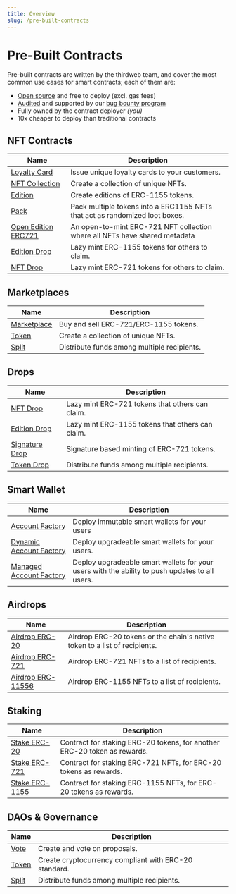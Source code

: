 ```yaml
---
title: Overview
slug: /pre-built-contracts
---
```


# Pre-Built Contracts

Pre-built contracts are written by the thirdweb team, and cover the most common use cases for smart contracts; each of them are:

- [Open source](https://github.com/thirdweb-dev/contracts) and free to deploy (excl. gas fees)
- [Audited](https://bafybeid3zrwibivvrijgggpn4kc44htb4rgs6xn26er3iqkyn3tvbmtnda.gateway.ipfscdn.io/) and supported by our [bug bounty program](https://thirdweb.notion.site/thirdweb-Bug-Bounty-Program-f78d1db776ab4f0e974c9da176fcf706)
- Fully owned by the contract deployer _(you)_
- 10x cheaper to deploy than traditional contracts

## NFT Contracts

| Name                                                            | Description                                                                 |
| --------------------------------------------------------------- | --------------------------------------------------------------------------- |
| [Loyalty Card](/pre-built-contracts/loyalty-card)               | Issue unique loyalty cards to your customers.                               |
| [NFT Collection](/pre-built-contracts/nft-collection)           | Create a collection of unique NFTs.                                         |
| [Edition](/pre-built-contracts/edition)                         | Create editions of ERC-1155 tokens.                                         |
| [Pack](/pre-built-contracts/pack)                               | Pack multiple tokens into a ERC1155 NFTs that act as randomized loot boxes. |
| [Open Edition ERC721](/pre-built-contracts/open-edition-erc721) | An open-to-mint ERC-721 NFT collection where all NFTs have shared metadata  |
| [Edition Drop](/pre-built-contracts/edition-drop)               | Lazy mint ERC-1155 tokens for others to claim.                              |
| [NFT Drop](/pre-built-contracts/nft-drop)                       | Lazy mint ERC-721 tokens for others to claim.                               |

## Marketplaces

| Name                                            | Description                                 |
| ----------------------------------------------- | ------------------------------------------- |
| [Marketplace](/pre-built-contracts/marketplace) | Buy and sell ERC-721/ERC-1155 tokens.       |
| [Token](/pre-built-contracts/token)             | Create a collection of unique NFTs.         |
| [Split](/pre-built-contracts/split)             | Distribute funds among multiple recipients. |

## Drops

| Name                                                  | Description                                      |
| ----------------------------------------------------- | ------------------------------------------------ |
| [NFT Drop](/pre-built-contracts/nft-drop)             | Lazy mint ERC-721 tokens that others can claim.  |
| [Edition Drop](/pre-built-contracts/edition-drop)     | Lazy mint ERC-1155 tokens that others can claim. |
| [Signature Drop](/pre-built-contracts/signature-drop) | Signature based minting of ERC-721 tokens.       |
| [Token Drop](/pre-built-contracts/token-drop)         | Distribute funds among multiple recipients.      |

## Smart Wallet

| Name                                                                    | Description                                                                                    |
| ----------------------------------------------------------------------- | ---------------------------------------------------------------------------------------------- |
| [Account Factory](/pre-built-contracts/account-factory)                 | Deploy immutable smart wallets for your users                                                  |
| [Dynamic Account Factory](/pre-built-contracts/dynamic-account-factory) | Deploy upgradeable smart wallets for your users.                                               |
| [Managed Account Factory](/pre-built-contracts/managed-account-factory) | Deploy upgradeable smart wallets for your users with the ability to push updates to all users. |

## Airdrops

| Name                                                      | Description                                                                |
| --------------------------------------------------------- | -------------------------------------------------------------------------- |
| [Airdrop ERC-20](/pre-built-contracts/airdrop-erc20)      | Airdrop ERC-20 tokens or the chain's native token to a list of recipients. |
| [Airdrop ERC-721](/pre-built-contracts/airdrop-erc721)    | Airdrop ERC-721 NFTs to a list of recipients.                              |
| [Airdrop ERC-11556](/pre-built-contracts/airdrop-erc1155) | Airdrop ERC-1155 NFTs to a list of recipients.                             |

## Staking

| Name                                                 | Description                                                              |
| ---------------------------------------------------- | ------------------------------------------------------------------------ |
| [Stake ERC-20](/pre-built-contracts/stake-erc20)     | Contract for staking ERC-20 tokens, for another ERC-20 token as rewards. |
| [Stake ERC-721](/pre-built-contracts/stake-erc721)   | Contract for staking ERC-721 NFTs, for ERC-20 tokens as rewards.         |
| [Stake ERC-1155](/pre-built-contracts/stake-erc1155) | Contract for staking ERC-1155 NFTs, for ERC-20 tokens as rewards.        |

## DAOs & Governance

| Name                                | Description                                           |
| ----------------------------------- | ----------------------------------------------------- |
| [Vote](/pre-built-contracts/vote)   | Create and vote on proposals.                         |
| [Token](/pre-built-contracts/token) | Create cryptocurrency compliant with ERC-20 standard. |
| [Split](/pre-built-contracts/split) | Distribute funds among multiple recipients.           |
